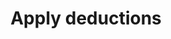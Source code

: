 ---
title: "Apply deductions"
description: "Ensure all recorded deductions—statutory, voluntary, and loan repayments—are correctly applied to employee payslips in the CGIC App so net salary reflects accurate withholdings."
---